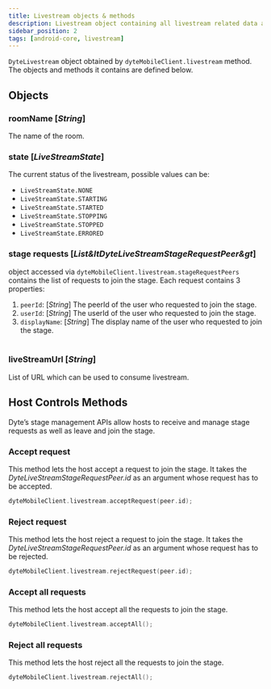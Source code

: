 ```yaml
---
title: Livestream objects & methods
description: Livestream object containing all livestream related data and methods.
sidebar_position: 2
tags: [android-core, livestream]
---
```


`DyteLivestream` object obtained by `dyteMobileClient.livestream` method. The objects and methods it contains are defined below.

## Objects

### roomName [*String*] 
The name of the room.<br />

### state [*LiveStreamState*] 
The current status of the livestream, possible values can be: <br/>
  - `LiveStreamState.NONE`
  - `LiveStreamState.STARTING`
  - `LiveStreamState.STARTED`
  - `LiveStreamState.STOPPING`
  - `LiveStreamState.STOPPED`
  - `LiveStreamState.ERRORED`

### stage requests [*_List&ltDyteLiveStreamStageRequestPeer&gt_*]
object accessed via `dyteMobileClient.livestream.stageRequestPeers` contains the list of requests to join the stage. Each request contains 3 properties:<br />
  1. `peerId`: [*String*] The peerId of the user who requested to join the stage.
  2. `userId`: [*String*] The userId of the user who requested to join the stage.
  3. `displayName`: [*String*] The display name of the user who requested to join the stage.<br/><br />

### liveStreamUrl [*String*] 
List of URL which can be used to consume livestream.

## **Host Controls Methods**

Dyte’s stage management APIs allow hosts to receive and manage stage requests as well as leave and join the stage.

### Accept request

This method lets the host accept a request to join the stage. It takes the _DyteLiveStreamStageRequestPeer.id_ as an argument whose request has to be accepted.

```kotlin
dyteMobileClient.livestream.acceptRequest(peer.id);
```

### Reject request

This method lets the host reject a request to join the stage. It takes the _DyteLiveStreamStageRequestPeer.id_ as an argument whose request has to be rejected.

```kotlin
dyteMobileClient.livestream.rejectRequest(peer.id);
```

### Accept all requests

This method lets the host accept all the requests to join the stage.

```kotlin
dyteMobileClient.livestream.acceptAll();
```

### Reject all requests

This method lets the host reject all the requests to join the stage.

```kotlin
dyteMobileClient.livestream.rejectAll();
```